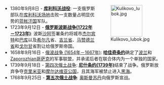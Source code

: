 <div style="float:right;margin-left:0.5em;">
[[Image:Kulikovo_lubok.jpg|100x100px]]
</div>
*1380年9月8日 - '''[[库利科沃战役|库利科沃战役]]''': 一支俄罗斯部队在[[库利科沃场地|库利科沃场地]]击败一支数量占明显优势的[[蓝帐汗国|蓝帐汗国]]军队。
*1723年9月12日 - '''[[俄罗斯波斯战争(1722年－1723年)|俄罗斯波斯战争(1722年－1723年)]]''': 波斯[[沙阿|沙阿]]签署条约将城市[[杰尔宾特|杰尔宾特]]和[[巴库|巴库]]以及[[希尔凡|希尔凡]]省、[[吉兰省|吉兰省]]、[[马赞德兰省|马赞德兰省]]和[[戈尔甘|戈尔甘]]省割让给俄罗斯帝国。
*1658年9月16日 - [[俄波战争_(1654年－1667年)|俄波战争 (1654年－1667年)]]: '''[[哈佳奇条约|哈佳奇条约]]'''确定了[[波兰|波兰]]和[[Zaporozhian哥萨克|Zaporozhian哥萨克]]的军事联盟，并承诺后者在联合体内为一个单独的国家。
*1739年9月18日 - [[第四次俄土战争|第四次俄土战争]]: '''[[尼什条约(1739年)|尼什条约(1739年)]]'''结束了战争。俄罗斯放弃争夺[[克里米亚|克里米亚]]和[[摩尔达维亚公国|摩尔达维亚公国]]，且其海军被禁止进入[[黑海|黑海]]。
*1768年9月25日 - '''[[第五次俄土战争|第五次俄土战争]]''': [[奥斯曼帝国|奥斯曼]][[苏丹_(称谓)|苏丹]]向俄罗斯宣战。